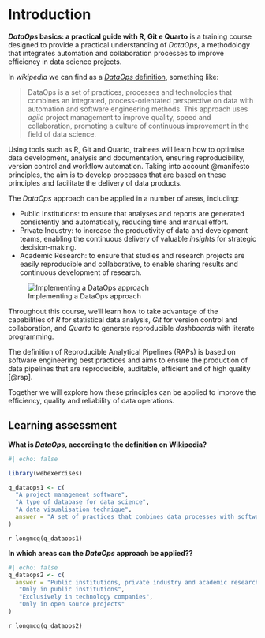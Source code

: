 # Introduction

**_DataOps_ basics: a practical guide with R, Git e Quarto** is a training course designed to provide a practical understanding of _DataOps_, a methodology that integrates automation and collaboration processes to improve efficiency in data science projects. 

In _wikipedia_ we can find as a [ _DataOps_ definition](https://en.wikipedia.org/wiki/DataOps){.uri target="_blank"}, something like:   

>
DataOps is a set of practices, processes and technologies that combines an integrated, process-orientated perspective on data with automation and software engineering methods. 
This approach uses *agile* project management to improve quality, speed and collaboration, promoting a culture of continuous improvement in the field of data science.
>

Using tools such as R, Git and Quarto, trainees will learn how to optimise data development, analysis and documentation, ensuring reproducibility, version control and workflow automation. Taking into account @manifesto principles, the aim is to develop processes that are based on these principles and facilitate the delivery of data products.

The *DataOps* approach can be applied in a number of areas, including:

+ Public Institutions: to ensure that analyses and reports are generated consistently and automatically, reducing time and manual effort.
+ Private Industry: to increase the productivity of data and development teams, enabling the continuous delivery of valuable *insights* for strategic decision-making.
+ Academic Research: to ensure that studies and research projects are easily reproducible and collaborative, to enable sharing results and continuous development of research.

![Implementing a DataOps approach](images/dataops.png)

Throughout this course, we'll learn how to take advantage of the capabilities of *R* for statistical data analysis, *Git* for version control and collaboration, and *Quarto* to generate reproducible *dashboards* with literate programming.

The definition of Reproducible Analytical Pipelines (RAPs) is based on software engineering best practices and aims to ensure the production of data pipelines that are reproducible, auditable, efficient and of high quality [@rap].

Together we will explore how these principles can be applied to improve the efficiency, quality and reliability of data operations.

## Learning assessment

**What is _DataOps_, according to the definition on Wikipedia?**

```{r}
#| echo: false

library(webexercises)

q_dataops1 <- c(
  "A project management software",
  "A type of database for data science",
  "A data visualisation technique",
  answer = "A set of practices that combines data processes with software engineering and agile project management methods"
)
```

`r longmcq(q_dataops1)`

**In which areas can the _DataOps_ approach be applied??**

```{r}
#| echo: false
q_dataops2 <- c(
  answer = "Public institutions, private industry and academic research",
   "Only in public institutions",
   "Exclusively in technology companies",
   "Only in open source projects"
)
```

`r longmcq(q_dataops2)`     



